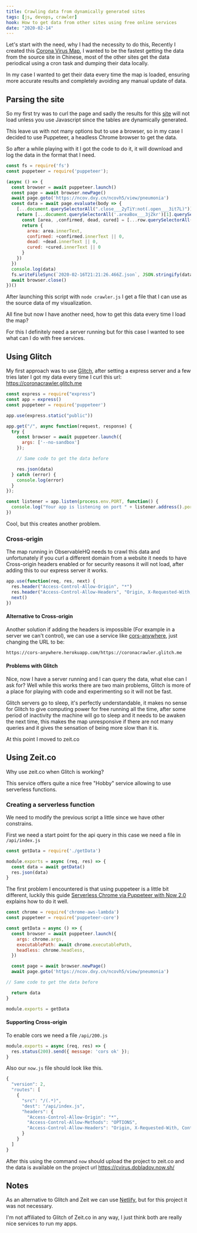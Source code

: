 ```yaml
---
title: Crawling data from dynamically generated sites
tags: [js, devops, crawler]
hook: How to get data from other sites using free online services
date: "2020-02-14"
---
```


Let's start with the need, why I had the necessity to do this,
Recently I created this [Corona Virus Map](https://observablehq.com/@dobladov/coronavirus-2019-ncov), I wanted to be the fastest getting the data from the source site in Chinese, most of the other sites get the data periodical using a cron task and dumping their data locally.

In my case I wanted to get their data every time the map is loaded, ensuring more accurate results and completely avoiding any manual update of data.

## Parsing the site

So my first try was to curl the page and sadly the results for this [site](https://ncov.dxy.cn/ncovh5/view/pneumonia) will not load unless you use Javascript since the tables are dynamically generated.

This leave us with not many options but to use a browser, so in my case I decided to use Puppeteer, a headless Chrome browser to get the data.

So after a while playing with it I got the code to do it, it will download and log the data in the format that I need.

```Javascript
const fs = require('fs')
const puppeteer = require('puppeteer');

(async () => {
  const browser = await puppeteer.launch()
  const page = await browser.newPage()
  await page.goto('https://ncov.dxy.cn/ncovh5/view/pneumonia')
  const data = await page.evaluate(body => {
    [...document.querySelectorAll(".close___2yTiY:not(.open___3it7L)")].forEach(e => e.click())
    return [...document.querySelectorAll('.areaBox___3jZkr')[1].querySelectorAll('.areaBlock2___27vn7')].map(row => {
      const [area, ,confirmed, dead, cured] = [...row.querySelectorAll('p')]
      return {
        area: area.innerText,
        confirmed: +confirmed.innerText || 0,
        dead: +dead.innerText || 0,
        cured: +cured.innerText || 0
      }
    })
  })
  console.log(data)
  fs.writeFileSync(`2020-02-16T21:21:26.466Z.json`, JSON.stringify(data, null, 2))
  await browser.close()
})()
```

After launching this script with `node crawler.js` I get a file that I can use as the source data of my visualization.

All fine but now I have another need, how to get this data every time I load the map?

For this I definitely need a server running but for this case I wanted to see what can I do with free services.

## Using Glitch

My first approach was to use [Glitch](glitch.com), after setting a express server and a few tries later I got my data every time I curl this url: https://coronacrawler.glitch.me

```javascript
const express = require("express")
const app = express()
const puppeteer = require('puppeteer')

app.use(express.static("public"))

app.get("/", async function(request, response) {
  try {
    const browser = await puppeteer.launch({
      args: ['--no-sandbox']
    });

    // Same code to get the data before

    res.json(data)
  } catch (error) {
    console.log(error)
  }
});

const listener = app.listen(process.env.PORT, function() {
  console.log("Your app is listening on port " + listener.address().port)
})
```

Cool, but this creates another problem.

### Cross-origin

The map running in ObservableHQ needs to crawl this data and unfortunately if you curl a different domain from a website it needs to have Cross-origin headers enabled or for security reasons it will not load, after adding this to our express server it works.

```javascript
app.use(function(req, res, next) {
  res.header("Access-Control-Allow-Origin", "*")
  res.header("Access-Control-Allow-Headers", "Origin, X-Requested-With, Content-Type, Accept")
  next()
})
```

#### Alternative to Cross-origin

Another solution if adding the headers is impossible (For example in a server we can't control), we can use a service like [cors-anywhere](https://cors-anywhere.herokuapp.com/), just changing the URL to be:

```bash
https://cors-anywhere.herokuapp.com/https://coronacrawler.glitch.me
```

#### Problems with Glitch

Nice, now I have a server running and I can query the data, what else can I ask for? Well while this works there are two main problems, Glitch is more of a place for playing with code and experimenting so it will not be fast.

Glitch servers go to sleep, it's perfectly understandable, it makes no sense for Glitch to give computing power for free running all the time, after some period of inactivity the machine will go to sleep and it needs to be awaken the next time, this makes the map unresponsive if there are not many queries and it gives the sensation of being more slow than it is.

At this point I moved to zeit.co

## Using Zeit.co

Why use zeit.co when Glitch is working?

This service offers quite a nice free "Hobby" service allowing to use serverless functions.

### Creating a serverless function

We need to modify the previous script a little since we have other constrains.

First we need a start point for the api query in this case we need a file in `/api/index.js`

```javascript
const getData = require('./getData')

module.exports = async (req, res) => {
  const data = await getData()
  res.json(data)
}
```

The first problem I encountered is that using puppeteer is a little bit different, luckily this guide [Serverless Chrome via Puppeteer with Now 2.0](https://zeit.co/blog/serverless-chrome) explains how to do it well.

```javascript
const chrome = require('chrome-aws-lambda')
const puppeteer = require('puppeteer-core')

const getData = async () => {
  const browser = await puppeteer.launch({
    args: chrome.args,
    executablePath: await chrome.executablePath,
    headless: chrome.headless,
  })

  const page = await browser.newPage()
  await page.goto('https://ncov.dxy.cn/ncovh5/view/pneumonia')

// Same code to get the data before

  return data
}

module.exports = getData
```

#### Supporting Cross-origin

To enable cors we need a file `/api/200.js`

```javascript
module.exports = async (req, res) => {
  res.status(200).send({ message: 'cors ok' });
}
```

Also our `now.js` file should look like this.

```javascript
{
  "version": 2,
  "routes": [
    {
      "src": "/(.*)",
      "dest": "/api/index.js",
      "headers": {
        "Access-Control-Allow-Origin": "*",
        "Access-Control-Allow-Methods": "OPTIONS",
        "Access-Control-Allow-Headers": "Origin, X-Requested-With, Content-Type, Accept, Authorization"
      }
    }
  ]
}
```

After this using the command `now` should upload the project to zeit.co and the data is available on the project url https://cvirus.dobladov.now.sh/

## Notes

As an alternative to Glitch and Zeit we can use [Netlify](https://docs.netlify.com/functions/overview/#manage-your-serverless-functions), but for this project it was not necessary.

I'm not affiliated to Glitch of Zeit.co in any way, I just think both are really nice services to run my apps.






